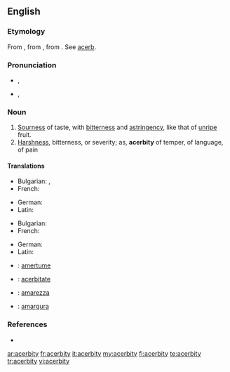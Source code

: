 ==English==

===Etymology===
From {{etyl|fr|en}} {{term|acerbité|lang=fr}}, from {{etyl|la|en}} {{term|acerbitas|acerbitās|acerbity; harshness|lang=la}}, from {{term|acerbus||bitter|lang=la}}. See [[acerb]].

===Pronunciation===
* {{a|UK}} {{IPA|/əˈsɜːbɪti/}}, {{SAMPA|/@"s3:bIti/}}
*: {{audio|en-uk-acerbity.ogg|Audio (UK)}}
* {{a|US}} {{IPA|/əˈsɝbɪdi/}}, {{SAMPA|/@"s3`bIdi/}}
*: {{audio|en-us-acerbity.ogg|Audio (US)}}

===Noun===
{{en-noun|acerbities}}

# [[sourness|Sourness]] of taste, with [[bitterness]] and [[astringency]], like that of [[unripe]] fruit.
# [[harshness|Harshness]], bitterness, or severity; as, '''acerbity''' of temper, of language, of pain

====Translations====
{{trans-top|sourness}}
* Bulgarian: {{t|bg|стипчивост}},  {{t|bg|тръпчивост}}
* French: {{t+|fr|acerbité|f}}
{{trans-mid}}
* German: {{t+|de|Sauerkeit|f}}
* Latin: {{t-|la|acerbitas|f|alt=acerbitās}}
{{trans-bottom}}

{{trans-top|harshness}}
* Bulgarian: {{t|bg|саркастичност}}
* French: {{t+|fr|acerbité|f}}
{{trans-mid}}
* German: {{t+|de|Bitterkeit|f}}
* Latin: {{t-|la|acerbitas|f|alt=acerbitās}}
{{trans-bottom}}

{{checktrans-top}}
* {{ttbc|fr}}: [[amertume]] {{f}}
* {{ttbc|ia}}: [[acerbitate]]
{{trans-mid}}
* {{ttbc|it}}: [[amarezza]] {{f}}
* {{ttbc|es}}: [[amargura]] {{f}}
{{trans-bottom}}

===References===
* {{R:Webster 1913}}

[[ar:acerbity]]
[[fr:acerbity]]
[[it:acerbity]]
[[my:acerbity]]
[[fi:acerbity]]
[[te:acerbity]]
[[tr:acerbity]]
[[vi:acerbity]]